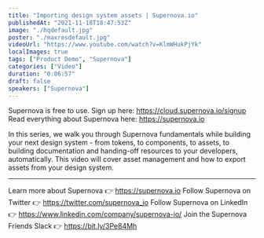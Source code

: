 ```yaml
---
title: "Importing design system assets | Supernova.io"
publishedAt: "2021-11-18T18:47:53Z"
image: "./hqdefault.jpg"
poster: "./maxresdefault.jpg"
videoUrl: "https://www.youtube.com/watch?v=KlmWHukPjYk"
localImages: true
tags: ["Product Demo", "Supernova"]
categories: ["Video"]
duration: "0:06:57"
draft: false
speakers: ["Supernova"]
---
```


Supernova is free to use. Sign up here: https://cloud.supernova.io/signup
Read everything about Supernova here: https://supernova.io

In this series, we walk you through Supernova fundamentals while building your next design system - from tokens, to components, to assets, to building documentation and handing-off resources to your developers, automatically. This video will cover asset management and how to export assets from your design system.

---

Learn more about Supernova 👉 https://supernova.io
Follow Supernova on Twitter 👉 https://twitter.com/supernova_io
Follow Supernova on LinkedIn 👉 https://www.linkedin.com/company/supernova-io/
Join the Supernova Friends Slack 👉 https://bit.ly/3Pe84Mh
